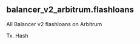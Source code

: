 ## balancer_v2_arbitrum.flashloans 
All Balancer v2 flashloans on Arbitrum


<ParamField path="blockchain">

</ParamField>
<ParamField path="project">

</ParamField>
<ParamField path="version">

</ParamField>
<ParamField path="block_time">

</ParamField>
<ParamField path="block_number">

</ParamField>
<ParamField path="amount">

</ParamField>
<ParamField path="amount_usd">

</ParamField>
<ParamField path="tx_hash">
Tx. Hash
</ParamField>
<ParamField path="evt_index">

</ParamField>
<ParamField path="fee">

</ParamField>
<ParamField path="currency_contract">

</ParamField>
<ParamField path="currency_symbol">

</ParamField>
<ParamField path="recipient">

</ParamField>
<ParamField path="contract_address">

</ParamField>
<ParamField path="block_month">

</ParamField>
